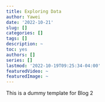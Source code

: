 ```yaml
---
title: Exploring Data
author: Yawei
date: '2022-10-21'
slug: []
categories: []
tags: []
description: ~
toc: yes
authors: []
series: []
lastmod: '2022-10-19T09:25:34-04:00'
featuredVideo: ~
featuredImage: ~
---
```


  <p>This is a dummy template for Blog 2</p>
